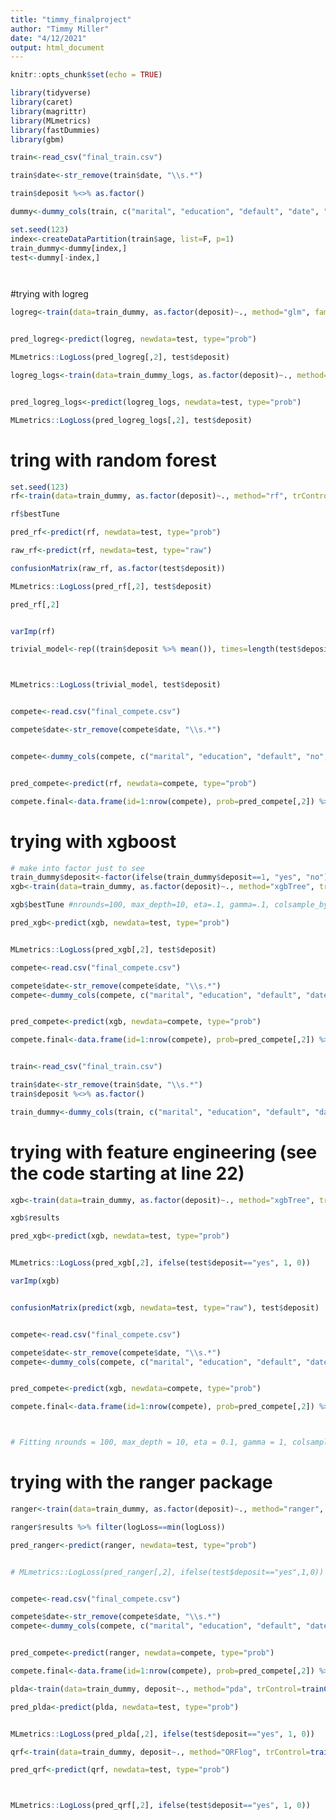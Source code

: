 ```yaml
---
title: "timmy_finalproject"
author: "Timmy Miller"
date: "4/12/2021"
output: html_document
---
```


```r
knitr::opts_chunk$set(echo = TRUE)
```

```r
library(tidyverse)
library(caret)
library(magrittr)
library(MLmetrics)
library(fastDummies)
library(gbm)
```


```r
train<-read_csv("final_train.csv")

train$date<-str_remove(train$date, "\\s.*")

train$deposit %<>% as.factor() 

dummy<-dummy_cols(train, c("marital", "education", "default", "date", "contact_type", "prev_outcome", "loan"), remove_selected_columns = T)

set.seed(123)
index<-createDataPartition(train$age, list=F, p=1)
train_dummy<-dummy[index,]
test<-dummy[-index,]




```










#trying with logreg

```r
logreg<-train(data=train_dummy, as.factor(deposit)~., method="glm", family="binomial", trControl=trainControl("cv", number=10, verbose=T))


pred_logreg<-predict(logreg, newdata=test, type="prob")

MLmetrics::LogLoss(pred_logreg[,2], test$deposit)

logreg_logs<-train(data=train_dummy_logs, as.factor(deposit)~., method="glm", family="binomial", trControl=trainControl("cv", number=10, verbose=T))


pred_logreg_logs<-predict(logreg_logs, newdata=test, type="prob")

MLmetrics::LogLoss(pred_logreg_logs[,2], test$deposit)

```


# tring with random forest

```r
set.seed(123)
rf<-train(data=train_dummy, as.factor(deposit)~., method="rf", trControl=trainControl("cv", number=10, verbose=T), ntree=200, tuneGrid=expand.grid(mtry=8))

rf$bestTune

pred_rf<-predict(rf, newdata=test, type="prob")

raw_rf<-predict(rf, newdata=test, type="raw")

confusionMatrix(raw_rf, as.factor(test$deposit))

MLmetrics::LogLoss(pred_rf[,2], test$deposit)

pred_rf[,2]


varImp(rf)

trivial_model<-rep((train$deposit %>% mean()), times=length(test$deposit))



MLmetrics::LogLoss(trivial_model, test$deposit)


compete<-read.csv("final_compete.csv")

compete$date<-str_remove(compete$date, "\\s.*")


compete<-dummy_cols(compete, c("marital", "education", "default", "no", "date", "contact_type", "prev_outcome", "loan"), remove_selected_columns = T, remove_first_dummy = T)


pred_compete<-predict(rf, newdata=compete, type="prob")

compete.final<-data.frame(id=1:nrow(compete), prob=pred_compete[,2]) %>% write_csv(file="proudpigeons_compete")

```




# trying with xgboost
```r
# make into factor just to see
train_dummy$deposit<-factor(ifelse(train_dummy$deposit==1, "yes", "no"))
xgb<-train(data=train_dummy, as.factor(deposit)~., method="xgbTree", trControl=trainControl(method="cv", number=5, verbose=T, classProbs=TRUE, summaryFunction=mnLogLoss), tuneGrid=expand.grid(eta=.1, max_depth=seq(5,15, 2), gamma=seq(0.05, .15, .02), colsample_bytree=.6, subsample=1, nrounds=100, min_child_weight=c(1:3)), metric="logLoss")

xgb$bestTune #nrounds=100, max_depth=10, eta=.1, gamma=.1, colsample_bytree=.6, subsample=1, min_child_weight=1

pred_xgb<-predict(xgb, newdata=test, type="prob")


MLmetrics::LogLoss(pred_xgb[,2], test$deposit)


```

```r

compete<-read.csv("final_compete.csv")

compete$date<-str_remove(compete$date, "\\s.*")
compete<-dummy_cols(compete, c("marital", "education", "default", "date", "contact_type", "prev_outcome", "loan"), remove_selected_columns = T, remove_first_dummy = T)


pred_compete<-predict(xgb, newdata=compete, type="prob")

compete.final<-data.frame(id=1:nrow(compete), prob=pred_compete[,2]) %>% write_csv(file="proudpigeons_2")


train<-read_csv("final_train.csv")

train$date<-str_remove(train$date, "\\s.*")
train$deposit %<>% as.factor() 

train_dummy<-dummy_cols(train, c("marital", "education", "default", "date", "contact_type", "prev_outcome", "loan"), remove_selected_columns = T, remove_first_dummy = T)

```



# trying with feature engineering  (see the code starting at line 22)
```r

xgb<-train(data=train_dummy, as.factor(deposit)~., method="xgbTree", trControl=trainControl(method="cv", number=5, verbose=T, classProbs=TRUE, summaryFunction=mnLogLoss), tuneGrid=expand.grid(eta=.01, max_depth=6, gamma=0, colsample_bytree=.8, subsample=.8, nrounds=seq(10,1400,10), min_child_weight=4), metric="logLoss")

xgb$results

pred_xgb<-predict(xgb, newdata=test, type="prob")


MLmetrics::LogLoss(pred_xgb[,2], ifelse(test$deposit=="yes", 1, 0))

varImp(xgb)


confusionMatrix(predict(xgb, newdata=test, type="raw"), test$deposit)


compete<-read.csv("final_compete.csv")

compete$date<-str_remove(compete$date, "\\s.*")
compete<-dummy_cols(compete, c("marital", "education", "default", "date", "contact_type", "prev_outcome", "loan"), remove_selected_columns = T, remove_first_dummy = T)


pred_compete<-predict(xgb, newdata=compete, type="prob")

compete.final<-data.frame(id=1:nrow(compete), prob=pred_compete[,2]) %>% write_csv(file="proudpigeons_5")



# Fitting nrounds = 100, max_depth = 10, eta = 0.1, gamma = 1, colsample_bytree = 0.6, min_child_weight = 1, subsample = 1 on full training set

```


# trying with the ranger package
```r
ranger<-train(data=train_dummy, as.factor(deposit)~., method="ranger", trControl=trainControl(method="cv", number=10, verbose=T, classProbs=T, summaryFunction=mnLogLoss), tuneGrid=expand.grid(mtry=6:9, min.node.size=c(1,2,3), splitrule="gini"), metric="logLoss")

ranger$results %>% filter(logLoss==min(logLoss))

pred_ranger<-predict(ranger, newdata=test, type="prob")


# MLmetrics::LogLoss(pred_ranger[,2], ifelse(test$deposit=="yes",1,0))


compete<-read.csv("final_compete.csv")

compete$date<-str_remove(compete$date, "\\s.*")
compete<-dummy_cols(compete, c("marital", "education", "default", "date", "contact_type", "prev_outcome", "loan"), remove_selected_columns = T)


pred_compete<-predict(ranger, newdata=compete, type="prob")

compete.final<-data.frame(id=1:nrow(compete), prob=pred_compete[,2]) %>% write_csv(file="proudpigeons_7")

```



```r
plda<-train(data=train_dummy, deposit~., method="pda", trControl=trainControl(method="cv", number=5, verbose=T, classProbs=T, summaryFunction = mnLogLoss), metric="logLoss", tuneGrid=expand.grid(lambda=seq(200, 300, 10)))

pred_plda<-predict(plda, newdata=test, type="prob")


MLmetrics::LogLoss(pred_plda[,2], ifelse(test$deposit=="yes", 1, 0))

```

```r
qrf<-train(data=train_dummy, deposit~., method="ORFlog", trControl=trainControl(method="cv", number=5, verbose=T, classProbs=T, summaryFunction = mnLogLoss), metric="logLoss", tuneControl=expand.grid(mtry=1:10))

pred_qrf<-predict(qrf, newdata=test, type="prob")



MLmetrics::LogLoss(pred_qrf[,2], ifelse(test$deposit=="yes", 1, 0))

```